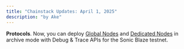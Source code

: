 ```yaml
---
title: "Chainstack Updates: April 1, 2025"
description: "by Ake"
---
```

**Protocols**. Now, you can deploy [Global Nodes](/docs/global-elastic-node) and [Dedicated Nodes](/docs/dedicated-node) in archive mode with Debug & Trace APIs for the Sonic Blaze testnet.
